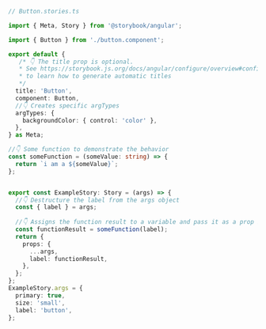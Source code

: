 ```ts
// Button.stories.ts

import { Meta, Story } from '@storybook/angular';

import { Button } from './button.component';

export default {
   /* 👇 The title prop is optional.
   * See https://storybook.js.org/docs/angular/configure/overview#configure-story-loading
   * to learn how to generate automatic titles
   */
  title: 'Button',
  component: Button,
  //👇 Creates specific argTypes
  argTypes: {
    backgroundColor: { control: 'color' },
  },
} as Meta;

//👇 Some function to demonstrate the behavior
const someFunction = (someValue: string) => {
  return `i am a ${someValue}`;
};


export const ExampleStory: Story = (args) => {
  //👇 Destructure the label from the args object
  const { label } = args;
  
  //👇 Assigns the function result to a variable and pass it as a prop into the component
  const functionResult = someFunction(label);
  return {
    props: {
      ...args,
      label: functionResult,
    },
  };
};
ExampleStory.args = {
  primary: true,
  size: 'small',
  label: 'button',
};
```